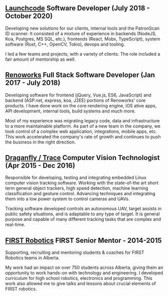 ## [Launchcode](https://lc.dev) <span>Software Developer (July 2018 - October 2020)</span>

Developing new solutions for our clients, internal tools and the PatronScan ID scanner.
It consisted of a mixture of experience in backends (NodeJS, Koa, Postgres, MS SQL, etc.), frontends (React, Mobx, TypeScript), system software (Rust, C++, OpenCV, Tokio), devops and tooling.

I led a few teams and projects, with a variety of clients.
The role included a fair amount of mentorship as well.

## [Renoworks](https://renoworks.com) <span>Full Stack Software Developer (Jan 2017 - July 2018)</span>

Developing software for frontend (jQuery, Vue.js, ES6, JavaScript) and backend (ASP.net, express, koa, J2EE) portions of Renoworks' core products.
I have done work on the core rendering engine, iOS ative apps, API development, internal tools, build systems and much more.

Most of my experience was migrating legacy code, data and infrastructure to a more maintainable platform.
As part of a new team in the company, we took control of a complex web application, integrations, mobile apps, etc.
This work accelerated the company's rate of growth and continues to push the business in the right direction.

## [Draganfly / Trace](http://www.draganfly.com/) <span>Computer Vision Technologist (Apr 2015 - Dec 2016)</span>

Responsible for developing, testing and integrating embedded Linux computer vision tracking software.
Working with the state-of-the art short term general object trackers, high speed detection, machine learning classification and gesture control.
Advancing techniques and integrating them into a low power system to control cameras and UAVs.

Tracking software developed controls an autonomous UAV, target assists in public safety situations, and is adaptable to any type of target.
It is general purpose and capable of many different tracking tasks that are complex and real-time.

## [FIRST Robotics](http://www.firstinspires.org/) <span>FIRST Senior Mentor - 2014-2015</span>

Supporting, recruiting and mentoring students & coaches for FIRST Robotics teams in Alberta.

My work had an impact on over 750 students across Alberta, giving them an opportunity to work hands-on with technology and engineering.
I developed curriculum for high school robotics, electronics and programming.
This work also allowed me to give talks and lessons about crucial elements of FIRST robotics.
